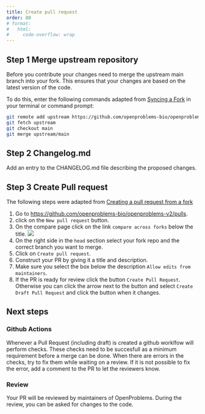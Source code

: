 ```yaml
---
title: Create pull request
order: 80
# format:
#   html:
#     code-overflow: wrap
---
```


## Step 1 Merge upstream repository

Before you contribute your changes need to merge the upstream main branch into your fork. This ensures that your changes are based on the latest version of the code. 

To do this, enter the following commands adapted from [Syncing a Fork](https://docs.github.com/en/pull-requests/collaborating-with-pull-requests/working-with-forks/syncing-a-fork#syncing-a-fork-branch-from-the-command-line) in your terminal or command prompt:

```bash
git remote add upstream https://github.com/openproblems-bio/openproblems-v2.git
git fetch upstream
git checkout main
git merge upstream/main
```

## Step 2 Changelog.md

Add an entry to the CHANGELOG.md file describing the proposed changes.

## Step 3 Create Pull request

The following steps were adapted from [Creating a pull request from a fork](https://docs.github.com/en/pull-requests/collaborating-with-pull-requests/proposing-changes-to-your-work-with-pull-requests/creating-a-pull-request-from-a-fork)

1. Go to <https://github.com/openproblems-bio/openproblems-v2/pulls>.
2. click on the `New pull request` button.
3. On the compare page click on the link `compare across forks` below the title. ![](../images/compare_across_forks.png)
4. On the right side in the `head` section select your fork repo and the correct branch you want to merge.
5. Click on `Create pull request`.
6. Construct your PR by giving it a title and description.
7. Make sure you select the box below the description `Allow edits from maintainers`.
8. If the PR is ready for review click the button `Create Pull Request`. Otherwise you can click the arrow next to the button and select `Create Draft Pull Request` and click the button when it changes.

## Next steps

### Github Actions

Whenever a Pull Request (including draft) is created a github worklfow will perform checks. These checks need to be succesfull as a minimum requirement before a merge can be done.
When there are errors in the checks, try to fix them while waiting on a review. If it is not possible to fix the error, add a comment to the PR to let the reviewers know.

### Review

Your PR will be reviewed by maintainers of OpenProblems. During the review, you can be asked for changes to the code.
